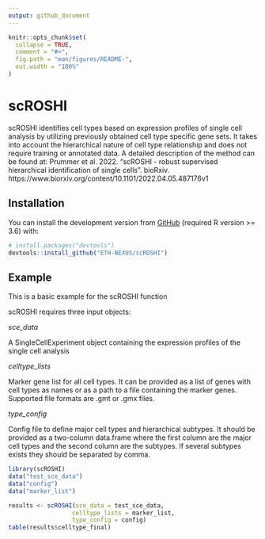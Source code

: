```yaml
---
output: github_document
---
```


<!-- README.md is generated from README.Rmd. Please edit that file -->

```r
knitr::opts_chunk$set(
  collapse = TRUE,
  comment = "#>",
  fig.path = "man/figures/README-",
  out.width = "100%"
)
```

# scROSHI

<!-- badges: start -->
<!-- badges: end -->

scROSHI identifies cell types based on expression profiles of single cell analysis by utilizing previously obtained cell type specific gene sets. It takes into account the hierarchical nature of cell type relationship and does not require training or annotated data.
A detailed description of the method can be found at: Prummer et al. 2022. "scROSHI - robust supervised hierarchical identification of single cells". bioRxiv. https://www.biorxiv.org/content/10.1101/2022.04.05.487176v1

## Installation

You can install the development version from [GitHub](https://github.com/) (required R version >= 3.6) with:

``` r
# install.packages("devtools")
devtools::install_github("ETH-NEXUS/scROSHI")
```
## Example

This is a basic example for the scROSHI function

scROSHI requires three input objects:

*sce_data*

A SingleCellExperiment object containing the expression profiles of the single cell analysis

*celltype_lists*

Marker gene list for all cell types. It can be provided as a list of genes with cell types as names or as a path to a file containing the marker genes. Supported file formats are .gmt or .gmx files.

*type_config*

Config file to define major cell types and hierarchical subtypes. It should be provided as a two-column data.frame where the first column are the major cell types and the second column are the subtypes. If several subtypes exists they should be separated by comma.

```r
library(scROSHI)
data("test_sce_data")
data("config")
data("marker_list")

results <- scROSHI(sce_data = test_sce_data,
                  celltype_lists = marker_list,
                  type_config = config)
table(results$celltype_final)
```
